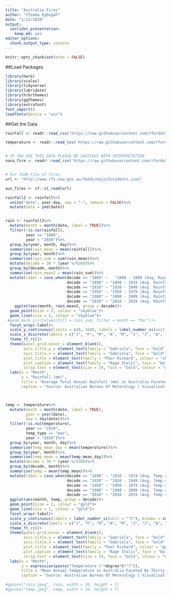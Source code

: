 ```yaml
---
title: "Australia Fires"
author: "Ifeoma Egbogah"
date: "1/12/2020"
output: 
  ioslides_presentation: 
    keep_md: yes
editor_options: 
  chunk_output_type: console
---
```


```r
knitr::opts_chunk$set(echo = FALSE)
```

##Load Packages
```r

library(here)
library(scales)
library(tidyverse)
library(lubridate)
library(hrbrthemes)
library(ggthemes)
library(extrafont)
font_import()
loadfonts(device = "win")

```

##Get the Data
```r

rainfall <- readr::read_csv('https://raw.githubusercontent.com/rfordatascience/tidytuesday/master/data/2020/2020-01-07/rainfall.csv')

temperature <- readr::read_csv('https://raw.githubusercontent.com/rfordatascience/tidytuesday/master/data/2020/2020-01-07/temperature.csv')


# IF YOU USE THIS DATA PLEASE BE CAUTIOUS WITH INTERPRETATION
nasa_fire <- readr::read_csv('https://raw.githubusercontent.com/rfordatascience/tidytuesday/master/data/2020/2020-01-07/MODIS_C6_Australia_and_New_Zealand_7d.csv')


# For JSON File of fires
url <- "http://www.rfs.nsw.gov.au/feeds/majorIncidents.json"

aus_fires <- sf::st_read(url)

```


```r

rainfall2 <- rainfall%>%
  unite("date", year:day, sep = "-", remove = FALSE)%>%
  mutate(date = ymd(date))


rain <- rainfall2%>%
  mutate(month = month(date, label = TRUE))%>%
  filter(!is.na(rainfall),
         year >= "1860",
         year < "2020")%>%
  group_by(year, month, day)%>%
  summarise(rain_mean = mean(rainfall))%>%
  group_by(year, month)%>%
  summarise(rain_sum = sum(rain_mean))%>%
  mutate(decade = 30 * (year %/%30))%>%
  group_by(decade, month)%>%
  summarise(rain_mean2 = mean(rain_sum))%>%
  mutate(label = case_when(decade == "1860" ~	"1860 - 1889 (Avg. Rainfall = 99.3mm)",
                           decade == "1890" ~ "1890 - 1919 (Avg. Rainfall = 74.0mm)",
                           decade == "1920" ~ "1920 - 1949 (Avg. Rainfall = 69.5mm)",
                           decade == "1950" ~ "1950 - 1979 (Avg. Rainfall = 75.6mm)",
                           decade == "1980" ~ "1980 - 2009 (Avg. Rainfall = 69.0mm)",
                           decade == "2010" ~ "2010 - 2019 (Avg. Rainfall = 70.4mm)"))%>%
    ggplot(aes(month, rain_mean2, group = decade))+
  geom_point(size = 2, colour = "skyblue")+
  geom_line(size = 1, colour = "skyblue")+
 #geom_mark_circle(aes(fill = rain_sum, filter = month == "Mar"))+
  facet_wrap(~label)+
  scale_y_continuous(limits = c(0, 160), labels = label_number_si(unit = "mm"))+
  scale_x_discrete(labels = c("J", "F", "M", "A", "M", "J", "J", "A", "S", "O", "N", "D"))+
  theme_ft_rc()+
  theme(panel.grid.minor = element_blank(),
        axis.title.y = element_text(family = "Gabriola", face = "bold", colour = "white", hjust = 0.5, vjust = 0.9, size = 15),
        axis.title.x = element_text(family = "Gabriola", face = "bold", colour = "white", hjust = 0.5, vjust = 0.2, size = 15),
        plot.title = element_text(family = "Poor Richard", colour = "skyblue"),
        plot.caption = element_text(family = "Rage Italic", face = "bold", colour = "white", size = 12),
        strip.text = element_text(size = 19, face = "bold", colour = "white", family = "Gabriola"))+
  labs(x = "Month",
       y = "Rainfall (mm)",
       title = "Average Total Annual Rainfall (mm) in Australia Faceted By Thirty Year Interval Period from 1860 - 2019",
       caption = "Source: Australian Bureau Of Meterology | Visualization: @negbogah")



temp <- temperature%>%
  mutate(month = month(date, label = TRUE),
         year = year(date),
         day = day(date))%>%
  filter(!is.na(temperature),
         year >= "1910",
         temp_type == "max",
         year < "2020")%>%
  group_by(year, month, day)%>%
  summarise(temp_mean_day = mean(temperature))%>%
  group_by(year, month)%>%
  summarise(temp_mean = mean(temp_mean_day))%>%
  mutate(decade = 30 * (year %/%30))%>%
  group_by(decade, month)%>%
  summarise(temp = mean(temp_mean))%>%
  mutate(label = case_when(decade == "1890" ~ "1910 - 1919 (Avg. Temp = 21.4°C)",
                           decade == "1920" ~ "1920 - 1949 (Avg. Temp = 21.1°C)",
                           decade == "1950" ~ "1950 - 1979 (Avg. Temp = 21.8°C)",
                           decade == "1980" ~ "1980 - 2009 (Avg. Temp = 22.3°C)",
                           decade == "2010" ~ "2010 - 2019 (Avg. Temp = 23.0°C)"))%>%
  ggplot(aes(month, temp, group = decade))+
  geom_point(size = 2, colour = "gold")+
  geom_line(size = 1, colour = "gold")+
  facet_wrap(~label)+
  scale_y_continuous(labels = label_number_si(unit = "°C"), breaks = seq(0, 30, 10), limits = c(0, 30))+
  scale_x_discrete(labels = c("J", "F", "M", "A", "M", "J", "J", "A", "S", "O", "N", "D"))+
  theme_ft_rc()+
  theme(panel.grid.minor = element_blank(),
        axis.title.y = element_text(family = "Gabriola", face = "bold", colour = "white", hjust = 0.5, vjust = 0.9, size = 15),
        axis.title.x = element_text(family = "Gabriola", face = "bold", colour = "white", hjust = 0.5, vjust = 0.2, size = 15),
        plot.title = element_text(family = "Poor Richard", colour = "gold"),
        plot.caption = element_text(family = "Rage Italic", face = "bold", colour = "white", size = 12),
        strip.text = element_text(size = 19, face = "bold", colour = "white",family = "Gabriola"))+
  labs(x = "Month",
       y = expression(paste("Temperature ("*degree*C*")")),
       title = "Mean Annual Temperature in Australia Faceted By Thirty Year Interval Period from 1910 - 2019",
       caption = "Source: Australian Bureau Of Meterology | Visualization: @negbogah")

#ggsave("rain.jpeg", rain, width = 16, height = 7)
#ggsave("temp.jpeg", temp, width = 16, height = 7)

```


